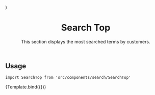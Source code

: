 


<Meta
  component={SearchTop}
  title="Features/Search/SearchTop"
/>

  <div
    style={{
      maxWidth: '600px',
      margin: '0 auto',
      padding: '0 16px',
      background: 'white',
    }}
  >
    <SessionProvider initialState={{}}>
      <SearchInputProvider>
        <SearchTop {...args} />
      </SearchInputProvider>
    </SessionProvider>
  </div>
)

<header>

# Search Top

This section displays the most searched terms by customers.

</header>

## Usage

`import SearchTop from 'src/components/search/SearchTop'`

<Canvas>
  <Story
    name="default"
    parameters={{
      backgrounds: { default: 'dark' },
      msw
    }}
    argTypes={{
      testId: {
        table: {
          disable: true,
        },
      },
    }}
  >
  {Template.bind({})}
  </Story>
</Canvas>

<ArgsTable story="default" />
